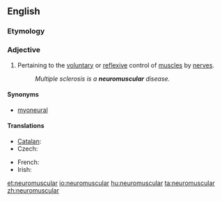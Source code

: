 ==English==

===Etymology===
{{prefix|neuro|muscular}}

===Adjective===
{{en-adj|-}}

# Pertaining to the [[voluntary]] or [[reflex]]ive control of [[muscle]]s by [[nerve]]s.
#: ''Multiple sclerosis is a '''neuromuscular''' disease.''

====Synonyms====
* [[myoneural]]

====Translations====
{{trans-top|pertaining to the voluntary control of muscles by nerves}}
* [[Catalan]]: {{t-|ca|neuromuscular}}
* Czech: {{t-|cs|nervosvalový}}
{{trans-mid}}
* French: {{t-|fr|neuromusculaire}}
* Irish: {{t-|ga|néarmhatánach}}
{{trans-bottom}}

[[et:neuromuscular]]
[[io:neuromuscular]]
[[hu:neuromuscular]]
[[ta:neuromuscular]]
[[zh:neuromuscular]]